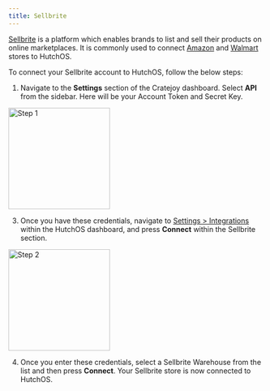 ```yaml
---
title: Sellbrite
---
```


[Sellbrite](https://sellbrite.com/) is a platform which enables brands to list and sell their products on online marketplaces. It is commonly used to connect [Amazon](https://www.sellbrite.com/integrations/amazon) and [Walmart](https://www.sellbrite.com/integrations/walmart) stores to HutchOS.

To connect your Sellbrite account to HutchOS, follow the below steps:

1. Navigate to the **Settings** section of the Cratejoy dashboard. Select **API** from the sidebar. Here will be your Account Token and Secret Key.

<img height="200" src="/images/sellbrite-1.png" alt="Step 1" />

3. Once you have these credentials, navigate to [Settings > Integrations](https://web.tryhutch.co.uk/clients/settings/integrations) within the HutchOS dashboard, and press **Connect** within the Sellbrite section.

<img height="200" src="/images/sellbrite-2.png" alt="Step 2" />

4. Once you enter these credentials, select a Sellbrite Warehouse from the list and then press **Connect**. Your Sellbrite store is now connected to HutchOS.
